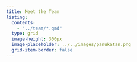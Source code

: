 ```yaml
---
title: Meet the Team
listing:
  contents: 
    - "../team/*.qmd"
  type: grid
  image-height: 300px
  image-placeholder: ../../images/panukatan.png
  grid-item-border: false
---
```


